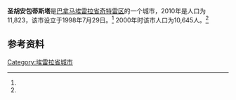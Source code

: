 {{Infobox settlement
|name                   = 圣胡安包蒂斯塔
|native_name            = 
|settlement_type        = [[市_(巴拿马)|市]]
|image_skyline          = 
|image_caption          = 
|image_alt              = 
|pushpin_map            =
|coordinates_display    = inline,title
|coordinates_region     = PA
|subdivision_type       = 国家
|subdivision_name       = {{flag|Panama}}
|subdivision_type1      = [[巴拿马行政区划|省份]]
|subdivision_name1      = [[埃雷拉省|埃雷拉省]]
|subdivision_type2      = [[区_(巴拿马)|区]]
|subdivision_name2      = [[奇特雷区|奇特雷区]]
|leader_title           = 
|leader_name            = 
|established_title      = 设立时间
|established_date       = 1998年7月29日<ref name=inec/>
|area_land_km2          = 8.3
|area_footnotes         = <ref name=inec>[http://www.contraloria.gob.pa/inec/archivos/P3601Cuadro11.xls {{Wayback|url=http://www.contraloria.gob.pa/inec/archivos/P3601Cuadro11.xls |date=20160304030354 }} "Cuadro 11 (Superficie, población y densidad de población en la República...)" [Table 11 (Area, population, and population density in the Republic...)<nowiki>]</nowiki>] (.xls). In {{cite web|title=Resultados Finales Básicos|trans-title=Basic Final Results|url=https://www.contraloria.gob.pa/inec/publicaciones/Publicaciones.aspx?ID_SUBCATEGORIA=59&ID_PUBLICACION=360&ID_IDIOMA=1&ID_CATEGORIA=13|publisher=[[巴拿马国家统计及普查局|巴拿马国家统计及普查局]]|accessdate=May 26, 2015|language=es|archive-date=2015-07-10|archive-url=https://web.archive.org/web/20150710070123/http://www.contraloria.gob.pa/inec/Publicaciones/Publicaciones.aspx?ID_SUBCATEGORIA=59&ID_PUBLICACION=360&ID_IDIOMA=1&ID_CATEGORIA=13|dead-url=no}}</ref>
|population_as_of       = 2010
|population_total       = 11823
|population_footnotes   = <ref name=inec/>
|population_density_km2 = 1422.5
|population_note        = 人口密度数据由计算得出
|timezone1              = [[北美东部时区|东部时区]]
|utc_offset1            = −5
|latd                   = 
|latm                   = 
|lats                   = 
|latNS                  = 
|longd                  = 
|longm                  = 
|longs                  = 
|longEW                 = }}

'''圣胡安包蒂斯塔'''是[[巴拿马|巴拿马]][[埃雷拉省|埃雷拉省]][[奇特雷区|奇特雷区]]的一个城市，2010年是人口为11,823，该市设立于1998年7月29日。<ref name=inec/> 2000年时该市人口为10,645人。<ref name=inec/>

==参考资料==
{{reflist}}

{{Panama-geo-stub}}
{{Herrera Province}}

{{coord missing|Panama}}

[[Category:埃雷拉省城市|Category:埃雷拉省城市]]